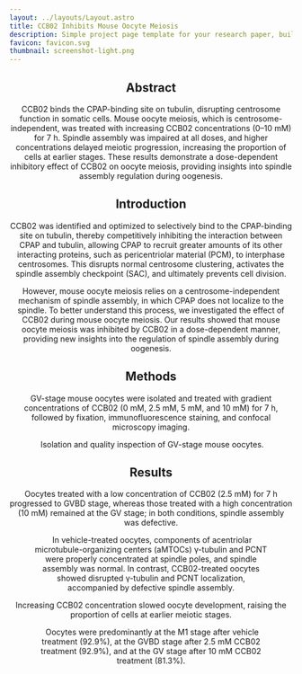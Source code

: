 ```yaml
---
layout: ../layouts/Layout.astro
title: CCB02 Inhibits Mouse Oocyte Meiosis
description: Simple project page template for your research paper, built with Astro and Tailwind CSS
favicon: favicon.svg
thumbnail: screenshot-light.png
---
```







<Header
  title={frontmatter.title}
  authors={[
    {
      name: "Linlin Li",
      url: "https://linlinbio.github.io",
      institution: "Wuhan University",
    },
    {
      name: "Chun So",
      institution: "National Institute of Biological Sciences",
      notes: ["*"],
    },
  ]}
  conference="Jul 2025 - Aug 2025"
  />


<HighlightedSection class="text-justify">

## Abstract

<section class="text-justify">
  CCB02 binds the CPAP-binding site on tubulin, disrupting centrosome function in somatic cells. Mouse oocyte meiosis, which is centrosome-independent, was treated with increasing CCB02 concentrations (0–10 mM) for 7 h. Spindle assembly was impaired at all doses, and higher concentrations delayed meiotic progression, increasing the proportion of cells at earlier stages. These results demonstrate a dose-dependent inhibitory effect of CCB02 on oocyte meiosis, providing insights into spindle assembly regulation during oogenesis.
</section>

</HighlightedSection>


## Introduction

<section class="text-justify">
  CCB02 was identified and optimized to selectively bind to the CPAP-binding site on tubulin, thereby competitively inhibiting the interaction between CPAP and tubulin, allowing CPAP to recruit greater amounts of its other interacting proteins, such as pericentriolar material (PCM), to interphase centrosomes. This disrupts normal centrosome clustering, activates the spindle assembly checkpoint (SAC), and ultimately prevents cell division.

  However, mouse oocyte meiosis relies on a centrosome-independent mechanism of spindle assembly, in which CPAP does not localize to the spindle. To better understand this process, we investigated the effect of CCB02 during mouse oocyte meiosis. Our results showed that mouse oocyte meiosis was inhibited by CCB02 in a dose-dependent manner, providing new insights into the regulation of spindle assembly during oogenesis.
</section>

## Methods

<section class="text-justify">
  GV-stage mouse oocytes were isolated and treated with gradient concentrations of CCB02 (0 mM, 2.5 mM, 5 mM, and 10 mM) for 7 h, followed by fixation, immunofluorescence staining, and confocal microscopy imaging.
</section>

<Figure>
  <Image slot="figure" source={oocyte_method} altText="Isolation and quality inspection of GV-stage mouse oocytes." />
  <span slot="caption">Isolation and quality inspection of GV-stage mouse oocytes.</span>
</Figure>

## Results

<section class="text-justify">
Oocytes treated with a low concentration of CCB02 (2.5 mM) for 7 h progressed to GVBD stage, whereas those treated with a high concentration (10 mM) remained at the GV stage; in both conditions, spindle assembly was defective.
</section>

<Figure>
  <Image slot="figure" source={oocyte_1} altText="In vehicle-treated oocytes, components of acentriolar microtubule-organizing centers (aMTOCs) γ-tubulin and PCNT were properly concentrated at spindle poles, and spindle assembly was normal. In contrast, CCB02-treated oocytes showed disrupted γ-tubulin and PCNT localization, accompanied by defective spindle assembly." />
  <span slot="caption">In vehicle-treated oocytes, components of acentriolar microtubule-organizing centers (aMTOCs) γ-tubulin and PCNT were properly concentrated at spindle poles, and spindle assembly was normal. In contrast, CCB02-treated oocytes showed disrupted γ-tubulin and PCNT localization, accompanied by defective spindle assembly.</span>
</Figure>

<section class="text-justify">
  Increasing CCB02 concentration slowed oocyte development, raising the proportion of cells at earlier meiotic stages.
</section>

<Figure>
  <Image slot="figure" source={oocyte_2} altText="Oocytes were predominantly at the M1 stage after vehicle treatment (92.9%), at the GVBD stage after 2.5 mM CCB02 treatment (92.9%), and at the GV stage after 10 mM CCB02 treatment (81.3%)." />
  <span slot="caption">Oocytes were predominantly at the M1 stage after vehicle treatment (92.9%), at the GVBD stage after 2.5 mM CCB02 treatment (92.9%), and at the GV stage after 10 mM CCB02 treatment (81.3%).</span>
</Figure>